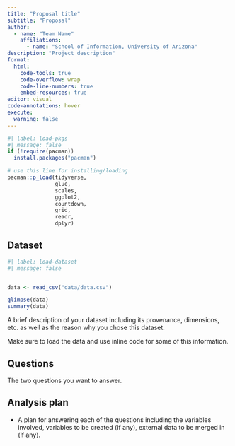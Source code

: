```yaml
---
title: "Proposal title"
subtitle: "Proposal"
author: 
  - name: "Team Name"
    affiliations:
      - name: "School of Information, University of Arizona"
description: "Project description"
format:
  html:
    code-tools: true
    code-overflow: wrap
    code-line-numbers: true
    embed-resources: true
editor: visual
code-annotations: hover
execute:
  warning: false
---
```


```r
#| label: load-pkgs
#| message: false
if (!require(pacman)) 
  install.packages("pacman")

# use this line for installing/loading
pacman::p_load(tidyverse,
               glue,
               scales,
               ggplot2,
               countdown,
               grid,
               readr,
               dplyr) 

```

## Dataset

```r
#| label: load-dataset
#| message: false


data <- read_csv("data/data.csv")

glimpse(data)
summary(data)
```

A brief description of your dataset including its provenance, dimensions, etc. as well as the reason why you chose this dataset.

Make sure to load the data and use inline code for some of this information.

## Questions

The two questions you want to answer.

## Analysis plan

-   A plan for answering each of the questions including the variables involved, variables to be created (if any), external data to be merged in (if any).
